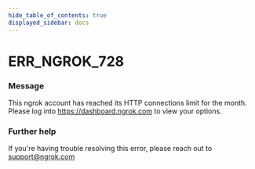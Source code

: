 ```yaml
---
hide_table_of_contents: true
displayed_sidebar: docs
---
```



# ERR_NGROK_728

### Message

This ngrok account has reached its HTTP connections limit for the month. Please log into https://dashboard.ngrok.com to view your options.

<ErrorDetails error="err_ngrok_728" />

### Further help

If you're having trouble resolving this error, please reach out to [support@ngrok.com](mailto:support@ngrok.com?subject=Help%20with%20ERR_NGROK_728)

